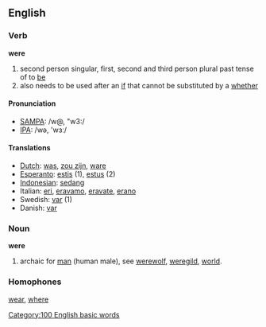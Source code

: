{{rfc}}
{{wikipedia}}
==English==
=== Verb ===

'''were''' 

# second person singular, first, second and third person plural past tense of to [[be]]
# also needs to be used after an [[if]] that cannot be substituted by a [[whether]]

==== Pronunciation ====
*[[w:SAMPA|SAMPA]]: /w@, "w3:/
*[[w:IPA|IPA]]: /wə, 'wɜː/

==== Translations ====
*[[Dutch]]: [[was]], [[zou zijn]], [[ware]]
*[[Esperanto]]: [[estis]] (1), [[estus]] (2)
*[[Indonesian]]: [[sedang]]
*Italian: [[eri]], [[eravamo]], [[eravate]], [[erano]]
*Swedish: [[var]] (1)
*Danish: [[var]]

=== Noun ===

'''were''' 

# archaic for [[man]] (human male), see [[werewolf]], [[weregild]], [[world]].
=== Homophones ===

[[wear]], [[where]]
[[Category:100 English basic words]]